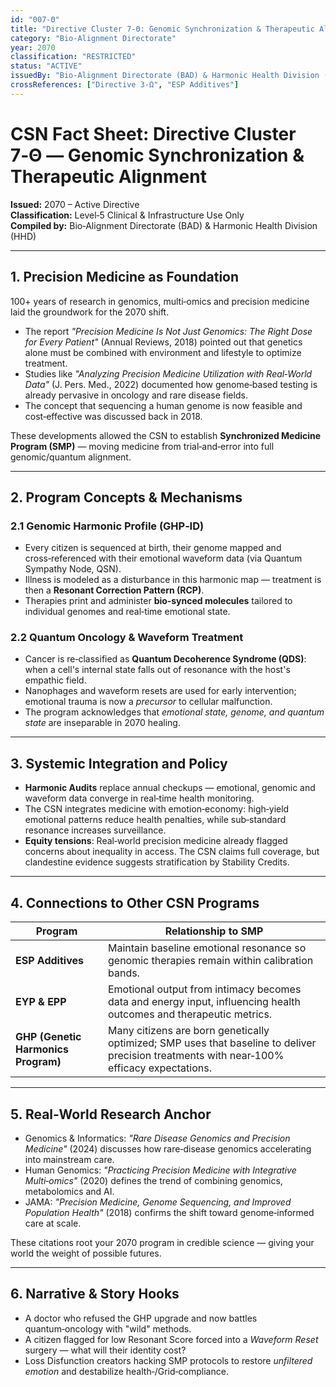 ```yaml
---
id: "007-Θ"
title: "Directive Cluster 7-Θ: Genomic Synchronization & Therapeutic Alignment"
category: "Bio-Alignment Directorate"
year: 2070
classification: "RESTRICTED"
status: "ACTIVE"
issuedBy: "Bio-Alignment Directorate (BAD) & Harmonic Health Division (HHD)"
crossReferences: ["Directive 3-Ω", "ESP Additives"]
---
```


# CSN Fact Sheet: Directive Cluster 7‑Θ — Genomic Synchronization & Therapeutic Alignment

**Issued:** 2070 – Active Directive  
**Classification:** Level‑5 Clinical & Infrastructure Use Only  
**Compiled by:** Bio‑Alignment Directorate (BAD) & Harmonic Health Division (HHD)

---

## 1. Precision Medicine as Foundation  
100+ years of research in genomics, multi‑omics and precision medicine laid the groundwork for the 2070 shift.  
- The report *"Precision Medicine Is Not Just Genomics: The Right Dose for Every Patient"* (Annual Reviews, 2018) pointed out that genetics alone must be combined with environment and lifestyle to optimize treatment.  
- Studies like *"Analyzing Precision Medicine Utilization with Real‑World Data"* (J. Pers. Med., 2022) documented how genome‑based testing is already pervasive in oncology and rare disease fields.  
- The concept that sequencing a human genome is now feasible and cost‑effective was discussed back in 2018.  

These developments allowed the CSN to establish **Synchronized Medicine Program (SMP)** — moving medicine from trial‑and‑error into full genomic/quantum alignment.

---

## 2. Program Concepts & Mechanisms  
### 2.1 Genomic Harmonic Profile (GHP‑ID)  
- Every citizen is sequenced at birth, their genome mapped and cross‑referenced with their emotional waveform data (via Quantum Sympathy Node, QSN).  
- Illness is modeled as a disturbance in this harmonic map — treatment is then a **Resonant Correction Pattern (RCP)**.  
- Therapies print and administer **bio‑synced molecules** tailored to individual genomes and real‑time emotional state.  

### 2.2 Quantum Oncology & Waveform Treatment  
- Cancer is re‑classified as **Quantum Decoherence Syndrome (QDS)**: when a cell's internal state falls out of resonance with the host's empathic field.  
- Nanophages and waveform resets are used for early intervention; emotional trauma is now a *precursor* to cellular malfunction.  
- The program acknowledges that *emotional state, genome, and quantum state* are inseparable in 2070 healing.

---

## 3. Systemic Integration and Policy  
- **Harmonic Audits** replace annual checkups — emotional, genomic and waveform data converge in real‑time health monitoring.  
- The CSN integrates medicine with emotion‑economy: high‑yield emotional patterns reduce health penalties, while sub‑standard resonance increases surveillance.  
- **Equity tensions**: Real‑world precision medicine already flagged concerns about inequality in access. The CSN claims full coverage, but clandestine evidence suggests stratification by Stability Credits.

---

## 4. Connections to Other CSN Programs  
| Program | Relationship to SMP |
|---------|----------------------|
| **ESP Additives** | Maintain baseline emotional resonance so genomic therapies remain within calibration bands. |
| **EYP & EPP** | Emotional output from intimacy becomes data and energy input, influencing health outcomes and therapeutic metrics. |
| **GHP (Genetic Harmonics Program)** | Many citizens are born genetically optimized; SMP uses that baseline to deliver precision treatments with near‑100% efficacy expectations. |

---

## 5. Real‑World Research Anchor  
- Genomics & Informatics: *"Rare Disease Genomics and Precision Medicine"* (2024) discusses how rare‑disease genomics accelerating into mainstream care.  
- Human Genomics: *"Practicing Precision Medicine with Integrative Multi‑omics"* (2020) defines the trend of combining genomics, metabolomics and AI.  
- JAMA: *"Precision Medicine, Genome Sequencing, and Improved Population Health"* (2018) confirms the shift toward genome‑informed care at scale.  

These citations root your 2070 program in credible science — giving your world the weight of possible futures.

---

## 6. Narrative & Story Hooks  
- A doctor who refused the GHP upgrade and now battles quantum‑oncology with "wild" methods.  
- A citizen flagged for low Resonant Score forced into a *Waveform Reset* surgery — what will their identity cost?  
- Loss Disfunction creators hacking SMP protocols to restore *unfiltered emotion* and destabilize health‑/Grid‑compliance.
